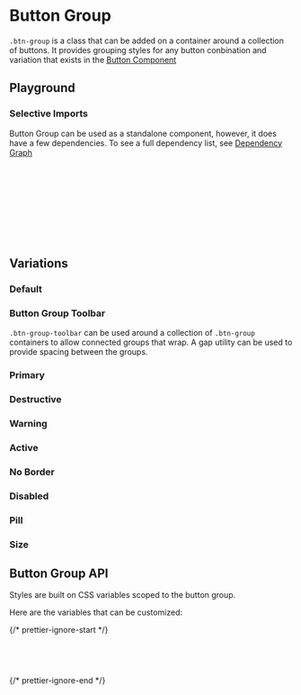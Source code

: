 
<Meta of={ButtonGroupStories} />

# Button Group

<div
  dangerouslySetInnerHTML={{
    __html: createSourceCodeLink({ link: 'components/button_group.css' }).outerHTML,
  }}
></div>

`.btn-group` is a class that can be added on a container around a collection of buttons. It provides grouping styles for any button conbination and variation that exists in the [Button Component](?path=/docs/navigation-components-button--docs)

## Playground

<Canvas of={ButtonGroupStories.Default} />
<Controls of={ButtonGroupStories.Default} />

### Selective Imports

Button Group can be used as a standalone component, however, it does have a few dependencies. To see a full dependency list, see [Dependency Graph](?path=/docs/overview-selective-imports--docs#dependencies)

```css
/* Depends on */
@import '@rolemodel/optics/dist/css/core/fonts';
@import '@rolemodel/optics/dist/css/core/tokens';
@import '@rolemodel/optics/dist/css/core/base';
@import '@rolemodel/optics/dist/css/components/icon';
@import '@rolemodel/optics/dist/css/components/button';

/* Component */
@import '@rolemodel/optics/dist/css/components/button_group';
```

## Variations

### Default

<Canvas of={ButtonGroupStories.Default} />

### Button Group Toolbar

`.btn-group-toolbar` can be used around a collection of `.btn-group` containers to allow connected groups that wrap. A gap utility can be used to provide spacing between the groups.

<Canvas of={ButtonGroupStories.Toolbar} />

### Primary

<Canvas of={ButtonGroupStories.Primary} />

### Destructive

<Canvas of={ButtonGroupStories.Destructive} />

### Warning

<Canvas of={ButtonGroupStories.Warning} />

### Active

<Canvas of={ButtonGroupStories.Active} />

### No Border

<Canvas of={ButtonGroupStories.NoBorder} />

### Disabled

<Canvas of={ButtonGroupStories.Disabled} />

### Pill

<Canvas of={ButtonGroupStories.Pill} />

### Size

<Canvas of={ButtonGroupStories.Size} />

## Button Group API

Styles are built on CSS variables scoped to the button group.

Here are the variables that can be customized:

{/* prettier-ignore-start */}
```css
--op-btn-group-hover-z-index
--op-btn-group-active-z-index
--op-btn-group-focus-z-index
```
{/* prettier-ignore-end */}
